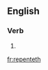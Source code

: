 ==English==

===Verb===
{{head|en}}

# {{en-archaic third-person singular of|repent}}


[[fr:repenteth]]